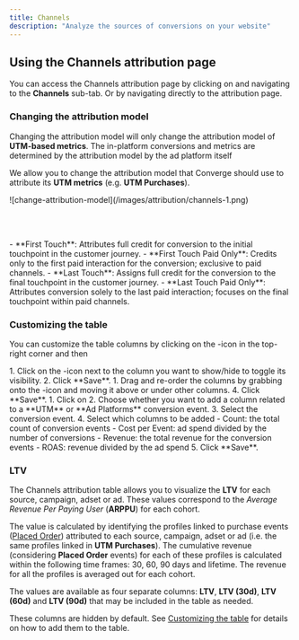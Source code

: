 ```yaml
---
title: Channels
description: "Analyze the sources of conversions on your website"
---
```




## Using the Channels attribution page

You can access the Channels attribution page by clicking on <IconText text="Attribution" name="piggy-bank" iconType="duotone"/> and navigating to the **Channels** sub-tab. Or by navigating directly to the <OutboundLink linkText="Channels" linkTarget="https://app.runconverge.com/-/attribution/channels"/> attribution page.

### Changing the attribution model

<Note> Changing the attribution model will only change the attribution model of **UTM-based metrics**. The in-platform conversions and metrics are determined by the attribution model by the ad platform itself</Note>

We allow you to change the attribution model that Converge should use to attribute its **UTM metrics** (e.g. **UTM Purchases**).

<Frame>
 ![change-attribution-model](/images/attribution/channels-1.png)
</Frame>

<br></br>

<Accordion title="See all available attribution models">
- **First Touch**: Attributes full credit for conversion to the initial touchpoint in the customer journey.
- **First Touch Paid Only**: Credits only to the first paid interaction for the conversion; exclusive to paid channels.
- **Last Touch**: Assigns full credit for the conversion to the final touchpoint in the customer journey.
- **Last Touch Paid Only**: Attributes conversion solely to the last paid interaction; focuses on the final touchpoint within paid channels.
</Accordion>

### Customizing the table

You can customize the table columns by clicking on the <Icon name="ellipsis" />-icon in the top-right corner and then <IconText name="pencil" text="Edit columns" iconType="solid"/>

<Accordion title="Show or hide columns" icon="eye">
1. Click on the <Icon name="eye"/>-icon next to the column you want to show/hide to toggle its visibility.
2. Click **Save**.
</Accordion>

<Accordion title="Change the order of the columns" icon="sort">
1. Drag and re-order the columns by grabbing onto the <Icon name="grip-vertical"/>-icon and moving it above or under other columns.
4. Click **Save**.
</Accordion>

<Accordion title="Add custom columns" icon="circle-plus">
1. Click on <IconText name="plus" text="Add columns" iconType="solid" iconLocation="after" />
2. Choose whether you want to add a column related to a **UTM** or **Ad Platforms** conversion event.
3. Select the conversion event.
4. Select which columns to be added
    - Count: the total count of conversion events
    - Cost per Event: ad spend divided by the number of conversions
    - Revenue: the total revenue for the conversion events
    - ROAS: revenue divided by the ad spend
5. Click **Save**.
</Accordion>

### LTV

The Channels attribution table allows you to visualize the **LTV** for each source, campaign, adset or ad. These values correspond to the *Average Revenue Per Paying User* (**ARPPU**) for each cohort.

The value is calculated by identifying the profiles linked to purchase events ([Placed Order](/sources/converge-spec#placed-order)) attributed to each source, campaign, adset or ad (i.e. the same profiles linked in **UTM Purchases**).
The cumulative revenue (considering **Placed Order** events) for each of these profiles is calculated within the following time frames: 30, 60, 90 days and lifetime.
The revenue for all the profiles is averaged out for each cohort.

The values are available as four separate columns: **LTV**, **LTV (30d)**, **LTV (60d)** and **LTV (90d)** that may be included in the table as needed.

<Note>These columns are hidden by default. See [Customizing the table](#customizing-the-table) for details on how to add them to the table.</Note>
